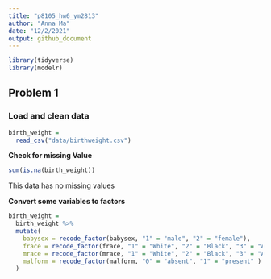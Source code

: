 ```yaml
---
title: "p8105_hw6_ym2813"
author: "Anna Ma"
date: "12/2/2021"
output: github_document
---
```


```r
library(tidyverse)
library(modelr)
```


## Problem 1

### Load and clean data

```r
birth_weight = 
  read_csv("data/birthweight.csv")
```

**Check for missing Value**
```r
sum(is.na(birth_weight))
```

This data has no missing values


**Convert some variables to factors**

```r
birth_weight =
  birth_weight %>% 
  mutate(
    babysex = recode_factor(babysex, "1" = "male", "2" = "female"),
    frace = recode_factor(frace, "1" = "White", "2" = "Black", "3" = "Asian", "4" = "Puerto Rican", "8" = "Other", "9" = "Unkown"),
    mrace = recode_factor(mrace, "1" = "White", "2" = "Black", "3" = "Asian", "4" = "Puerto Rican", "8" = "Other"),
    malform = recode_factor(malform, "0" = "absent", "1" = "present" )
  )
```

